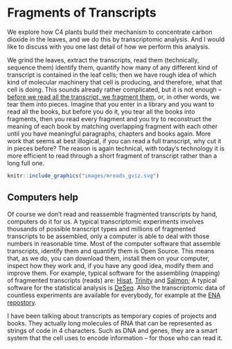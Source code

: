 # Fragments of Transcripts

We explore how C4 plants build their mechanism to concentrate carbon dioxide in the leaves, and we do this by transcriptomic analysis. And I would like to discuss with you one last detail of how we perform this analysis.

We grind the leaves, extract the transcripts, read them (technically, sequence them) identify them, quantify how many of any different kind of transcript is contained in the leaf cells; then we have rough idea of which kind of molecular machinery that cell is producing, and therefore, what that cell is doing. This sounds already rather complicated, but it is not enough -- [before we read all the transcript, we fragment them](https://en.wikipedia.org/wiki/RNA-Seq), or, in other words, we tear them into pieces. Imagine that you enter in a library and you want to read all the books, but before you do it, you tear all the books into fragments, then you read every fragment and you try to reconstruct the meaning of each book by matching overlapping fragment with each other until you have meaningful paragraphs, chapters and books again. More work that seems at best illogical, if you can read a full transcript, why cut it in pieces before? The reason is again technical, with today's technology it is more efficient to read through a short fragment of transcript rather than a long full one.

```r
knitr::include_graphics("images/mreads_gviz.svg")
```

## Computers help

Of course we don't read and reassemble fragmented transcripts by hand, computers do it for us. A typical transcriptomic experiments involves thousands of possible transcript types and millions of fragmented transcripts to be assembled, only a computer is able to deal with those numbers in reasonable time. Most of the computer software that assemble transcripts, identify them and quantify them is Open Source. This means that, as we do, you can download them, install them on your computer, inspect how they work and, if you have any good idea, modify them and improve them. For example, typical software for the assembling (mapping) of fragmented transcripts (reads) are: [Hisat](http://ccb.jhu.edu/software/hisat2/index.shtml), [Trinity](https://github.com/trinityrnaseq/trinityrnaseq/wiki) and [Salmon](https://combine-lab.github.io/salmon/about/); A typical software for the statistical analysis is [DeSeq](https://bioconductor.org/packages/release/bioc/vignettes/DESeq2/inst/doc/DESeq2.html). Also the transcriptomic data of countless experiments are available for everybody, for example at the [ENA repostory](https://www.ebi.ac.uk/ena).

I have been talking about transcripts as temporary copies of projects and books. They actually long molecules of RNA that can be represented as strings of code in 4 characters. Such as DNA and genes, they are a smart system that the cell uses to encode information -- for those who can read it.

